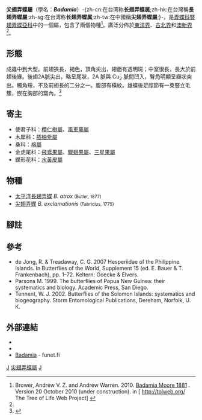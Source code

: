 {{NoteTA|G1=Butterfly}}
{{Automatic Taxobox
| taxon = Badamia
| authority = Moore, 1881
| fossil_range ={{fossilrange|30|0|earliest=42}}古近紀[[漸新世|漸新世]]至今<ref name=t2020>Toussaint, E. F., Chiba, H., Yago, M., Dexter, K. M., Warren, A. D., Storer, C., ... & Kawahara, A. Y. (2020). Afrotropics on the wing: phylogenomics and historical biogeography of awl and policeman skippers. Systematic Entomology. {{en}}</ref>
| image = 7淡綠弄蝶7(曾慧鵬攝) (18853723610).jpg
| image_caption = [[長翅弄蝶|尖翅弄蝶]]<br />''B. exclamationis''
| type_species = [[尖翅弄蝶|尖翅弄蝶]]<br />''Papilio exlamationis''
| type_species_authority = Fabricius, 1775
| subdivision_ranks = 物種
| subdivision = 共2種，詳閱正文。
| synonyms =
}}

'''尖翅弄蝶屬'''（學名：'''''Badamia'''''）-{zh-cn:在台湾称'''长翅弄蝶属''';zh-hk:在台灣稱'''長翅弄蝶屬''';zh-sg:在台湾称'''长翅弄蝶属''';zh-tw:在中國稱'''尖翅弄蝶屬''';}-，是[[弄蝶科|弄蝶科]][[豎翅弄蝶亞科|豎翅弄蝶亞科]]中的一個屬，包含了兩個物種<ref>Brower, Andrew V. Z. and Andrew Warren. 2010. [http://tolweb.org/Badamia/94258/2010.10.20 Badamia Moore 1881] {{Wayback|url=http://tolweb.org/Badamia/94258/2010.10.20 |date=20180101135958 }}. Version 20 October 2010 (under construction). in [ http://tolweb.org/ {{Wayback|url=http://tolweb.org/ |date=20110515100516 }} The Tree of Life Web Project] {{en}}</ref>。廣泛分佈於[[東洋界|東洋界]]、[[古北界|古北界]]和[[澳新界|澳新界]]<ref name=t2020/>。

== 形態 ==
成蟲中到大型。前翅狹長，褐色，頂角尖出，翅面有透明斑；中室很長，長大於前翅後緣。後翅2A脈尖出，略呈尾狀，2A 脈與 Cu<sub>2</sub> 脈間凹入，臀角明顯呈瓣狀突出。觸角短，不及前翅長的二分之一。腹部有橫紋。雄蝶後足脛節有一束豎立毛簇，嵌在胸部的窩內。<ref>{{Cite book|author=袁鋒, 袁向群, 薛國喜|title=中國動物誌 昆蟲綱 第五十五卷 鱗翅目 弄蝶科|location=中國 北京|publisher=科學出版社|date=2015|ISBN=9787030439147|page=113-114}}</ref>

== 寄主 ==
* 使君子科：[[欖仁樹屬|欖仁樹屬]]、[[風車藤屬|風車藤屬]]
* 木犀科：[[插柚紫屬|插柚紫屬]]
* 桑科：[[榕屬|榕屬]]
* 金虎尾科：[[飛鳶果屬|飛鳶果屬]]、[[驟翅果屬|驟翅果屬]]、[[三星果屬|三星果屬]]
* 蝶形花科：[[水黃皮屬|水黃皮屬]]

== 物種 ==
* [[太平洋長翅弄蝶|太平洋長翅弄蝶]] ''B. atrox'' <small>(Butler, 1877)</small>
* [[長翅弄蝶|尖翅弄蝶]] ''B. exclamationis'' <small>(Fabricius, 1775)</small>

== 腳註 ==
{{reflist}}

== 參考 ==
* de Jong, R. & Treadaway, C. G. 2007 Hesperiidae of the Philippine Islands. In Butterflies of the World, Supplement 15 (ed. E. Bauer & T. Frankenbach), pp. 1–72. Keltern: Goecke & Elvers.
* Parsons M. 1999. The butterflies of Papua New Guinea: their systematics and biology. Academic Press, San Diego.
* Tennent, W. J. 2002. Butterflies of the Solomon Islands: systematics and biogeography. Storm Entomological Publications, Dereham, Norfolk, U. K.

== 外部連結 ==
* {{Commonscat-inline| Badamia}}
* {{Wikispecies-inline| Badamia}}
* [http://www.nic.funet.fi/pub/sci/bio/life/insecta/lepidoptera/ditrysia/hesperioidea/hesperiidae/coeliadinae/badamia/ Badamia] {{Wayback|url=http://www.nic.funet.fi/pub/sci/bio/life/insecta/lepidoptera/ditrysia/hesperioidea/hesperiidae/coeliadinae/badamia/ |date=20180101194422 }} - funet.fi {{en}}

{{taxonbar}}
[[Category:_1881年描述的分类群|J]]
[[Category:尖翅弄蝶屬|]]
[[Category:豎翅弄蝶亞科|J]]